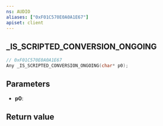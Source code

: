 ```yaml
---
ns: AUDIO
aliases: ["0xF01C570E0A0A1E67"]
apiset: client
---
```

## _IS_SCRIPTED_CONVERSION_ONGOING

```c
// 0xF01C570E0A0A1E67
Any _IS_SCRIPTED_CONVERSION_ONGOING(char* p0);
```


## Parameters
* **p0**:

## Return value